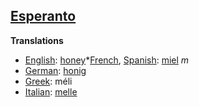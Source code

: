==[[Esperanto]]==

'''Translations'''

*[[English]]: [[honey]]*[[French]], [[Spanish]]: [[miel]] ''m''
*[[German]]: [[honig]]
*[[Greek]]: m&eacute;li
*[[Italian]]: [[melle]]